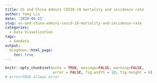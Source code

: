 ```yaml
---
title: US and China Admin1 COVID-19 mortality and incidence rate
author: Yang Liu
date: '2020-06-15'
slug: us-and-china-admin1-covid-19-mortality-and-incidence-rate
categories:
  - Data Visualization
tags:
  - Geodata
output:
  blogdown::html_page:
    toc: true
---
```


```r
knitr::opts_chunk$set(echo = TRUE, message=FALSE, warning=FALSE,
                      error = FALSE, fig.width = 10, fig.height = 6)
# error=TRUE allows error
```


